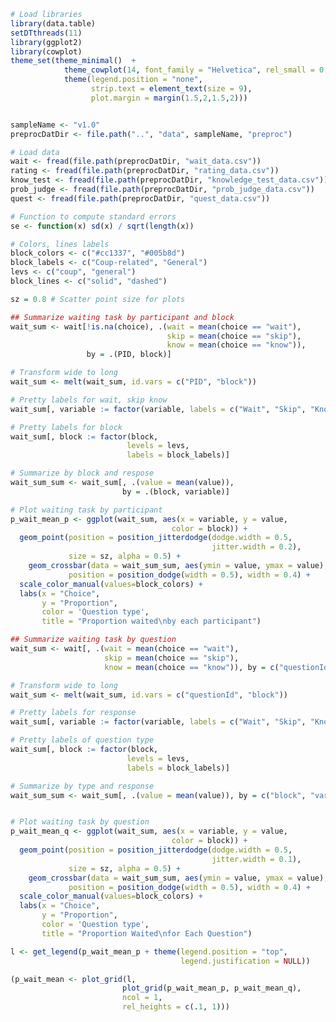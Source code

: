 ```r
# Load libraries
library(data.table)
setDTthreads(11)
library(ggplot2)
library(cowplot)
theme_set(theme_minimal()  +
            theme_cowplot(14, font_family = "Helvetica", rel_small = 0.8) + 
            theme(legend.position = "none",
                  strip.text = element_text(size = 9),
                  plot.margin = margin(1.5,2,1.5,2)))


sampleName <- "v1.0"
preprocDatDir <- file.path("..", "data", sampleName, "preproc")

# Load data
wait <- fread(file.path(preprocDatDir, "wait_data.csv"))
rating <- fread(file.path(preprocDatDir, "rating_data.csv"))
know_test <- fread(file.path(preprocDatDir, "knowledge_test_data.csv"))
prob_judge <- fread(file.path(preprocDatDir, "prob_judge_data.csv"))
quest <- fread(file.path(preprocDatDir, "quest_data.csv"))

# Function to compute standard errors
se <- function(x) sd(x) / sqrt(length(x))

# Colors, lines labels
block_colors <- c("#cc1337", "#005b8d")
block_labels <- c("Coup-related", "General")
levs <- c("coup", "general")
block_lines <- c("solid", "dashed")

```

```r
sz = 0.8 # Scatter point size for plots

## Summarize waiting task by participant and block
wait_sum <- wait[!is.na(choice), .(wait = mean(choice == "wait"),
                                   skip = mean(choice == "skip"),
                                   know = mean(choice == "know")), 
                 by = .(PID, block)]

# Transform wide to long
wait_sum <- melt(wait_sum, id.vars = c("PID", "block"))

# Pretty labels for wait, skip know
wait_sum[, variable := factor(variable, labels = c("Wait", "Skip", "Know"))]

# Pretty labels for block
wait_sum[, block := factor(block,
                          levels = levs,
                          labels = block_labels)]

# Summarize by block and respose
wait_sum_sum <- wait_sum[, .(value = mean(value)), 
                         by = .(block, variable)]

# Plot waiting task by participant
p_wait_mean_p <- ggplot(wait_sum, aes(x = variable, y = value, 
                                    color = block)) +
  geom_point(position = position_jitterdodge(dodge.width = 0.5,
                                             jitter.width = 0.2),
             size = sz, alpha = 0.5) +
    geom_crossbar(data = wait_sum_sum, aes(ymin = value, ymax = value),
             position = position_dodge(width = 0.5), width = 0.4) +
  scale_color_manual(values=block_colors) +
  labs(x = "Choice",
       y = "Proportion",
       color = 'Question type',
       title = "Proportion waited\nby each participant")

## Summarize waiting task by question
wait_sum <- wait[, .(wait = mean(choice == "wait"),
                     skip = mean(choice == "skip"),
                     know = mean(choice == "know")), by = c("questionId", "block")]

# Transform wide to long
wait_sum <- melt(wait_sum, id.vars = c("questionId", "block"))

# Pretty labels for response
wait_sum[, variable := factor(variable, labels = c("Wait", "Skip", "Know"))]

# Pretty labels of question type
wait_sum[, block := factor(block,
                          levels = levs,
                          labels = block_labels)]

# Summarize by type and response
wait_sum_sum <- wait_sum[, .(value = mean(value)), by = c("block", "variable")]


# Plot waiting task by question
p_wait_mean_q <- ggplot(wait_sum, aes(x = variable, y = value, 
                                    color = block)) +
  geom_point(position = position_jitterdodge(dodge.width = 0.5,
                                             jitter.width = 0.1),
             size = sz, alpha = 0.5) +
    geom_crossbar(data = wait_sum_sum, aes(ymin = value, ymax = value),
             position = position_dodge(width = 0.5), width = 0.4) +
  scale_color_manual(values=block_colors) +
  labs(x = "Choice",
       y = "Proportion",
       color = 'Question type',
       title = "Proportion Waited\nfor Each Question")

l <- get_legend(p_wait_mean_p + theme(legend.position = "top", 
                                      legend.justification = NULL))

(p_wait_mean <- plot_grid(l,
                         plot_grid(p_wait_mean_p, p_wait_mean_q),
                         ncol = 1,
                         rel_heights = c(.1, 1)))
```

